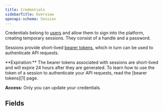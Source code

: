 ```yaml
---
title: Credentials
sidebarTitle: Overview
openapi-schema: Session
---
```


Credentials belong to [users][2] and allow them to sign into the platform,
creating temporary sessions. They consist of a handle and a password.

Sessions provide short-lived [bearer tokens][1], which in turn
can be used to authenticate API requests.

<Warning>
  **Expiration:** The bearer tokens associated with sessions are
  short-lived and will expire 24 hours after they are generated.
</Warning>

<Tip>
  To learn how to use the token of a session to
  authenticate your API requests, read the
  [bearer tokens][1] page.
</Tip>

<Note>**Access:** Only you can update your credentials.</Note>

## Fields

[1]: /api-reference/bearer-tokens
[2]: /api-reference/users
